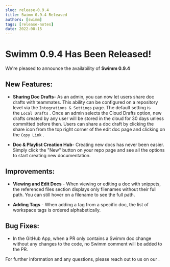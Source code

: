 ```yaml
---
slug: release-0.9.4
title: Swimm 0.9.4 Released
authors: [swimm] 
tags: [release-notes]
date: 2022-08-15
---
```


# Swimm 0.9.4 Has Been Released!

We're pleased to announce the availability of **Swimm 0.9.4**<SwimmMoji text="release"/>

<SwimmReleaseBlogPost version="0.9.4" />

<SwimmReleaseVideo version="0.9.4" />

## New Features:
- **Sharing Doc Drafts**- As an admin, you can now let users share doc drafts with teammates. This ability can be configured on a repository level via the `Integrations & Settings` page. The default setting is the `Local Drafts` . Once an admin selects the Cloud Drafts option, new drafts created by any user will be stored in the cloud for 30 days unless committed before then. Users can share a doc draft by clicking the share icon from the top right corner of the edit doc page and clicking on the `Copy Link` .

- **Doc & Playlist Creation Hub**- Creating new docs has never been easier. Simply click the "New" button on your repo page and see all the options to start creating new documentation.


## Improvements:
- **Viewing and Edit Docs** - When viewing or editing a doc with snippets, the referenced files section displays only filenames without their full path. You can still hover on a filename to see the full path.

- **Adding Tags** - When adding a tag from a specific doc, the list of workspace tags is ordered alphabetically.

## Bug Fixes:
- In the GitHub App, when a PR only contains a Swimm doc change without any changes to the code, no Swimm comment will be added to the PR.

For further information and any questions, please reach out to us on our <SwimmLink target="slack" />.

<SwimmReleaseTweet version="0.9.4" />